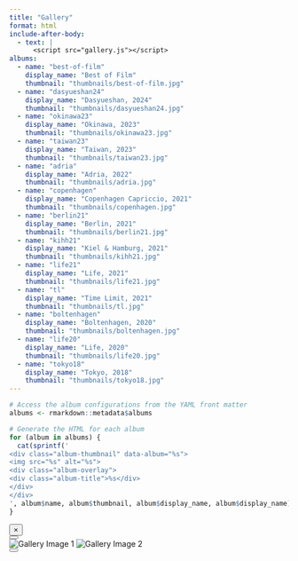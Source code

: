 ```yaml
---
title: "Gallery"
format: html
include-after-body: 
  - text: |
      <script src="gallery.js"></script>
albums:
  - name: "best-of-film" 
    display_name: "Best of Film"
    thumbnail: "thumbnails/best-of-film.jpg"
  - name: "dasyueshan24"
    display_name: "Dasyueshan, 2024"
    thumbnail: "thumbnails/dasyueshan24.jpg"
  - name: "okinawa23"
    display_name: "Okinawa, 2023"
    thumbnail: "thumbnails/okinawa23.jpg"
  - name: "taiwan23"
    display_name: "Taiwan, 2023"
    thumbnail: "thumbnails/taiwan23.jpg"
  - name: "adria"
    display_name: "Adria, 2022"
    thumbnail: "thumbnails/adria.jpg"
  - name: "copenhagen" 
    display_name: "Copenhagen Capriccio, 2021"
    thumbnail: "thumbnails/copenhagen.jpg"
  - name: "berlin21"
    display_name: "Berlin, 2021"
    thumbnail: "thumbnails/berlin21.jpg"
  - name: "kihh21"
    display_name: "Kiel & Hamburg, 2021"
    thumbnail: "thumbnails/kihh21.jpg"
  - name: "life21"
    display_name: "Life, 2021"
    thumbnail: "thumbnails/life21.jpg"
  - name: "tl"
    display_name: "Time Limit, 2021"
    thumbnail: "thumbnails/tl.jpg"
  - name: "boltenhagen"
    display_name: "Boltenhagen, 2020"
    thumbnail: "thumbnails/boltenhagen.jpg"
  - name: "life20"
    display_name: "Life, 2020"
    thumbnail: "thumbnails/life20.jpg"
  - name: "tokyo18"
    display_name: "Tokyo, 2018"
    thumbnail: "thumbnails/tokyo18.jpg"
---
```


<!-- Album configuration in yaml header
`name` should be identical to the key as in albumConfig in JS.
`prefix` and `cout` as well. -->

```{=html}
<div class="gallery-grid">
```

```r
# Access the album configurations from the YAML front matter
albums <- rmarkdown::metadata$albums

# Generate the HTML for each album
for (album in albums) {
  cat(sprintf('
<div class="album-thumbnail" data-album="%s">
<img src="%s" alt="%s">
<div class="album-overlay">
<div class="album-title">%s</div>
</div>
</div>
', album$name, album$thumbnail, album$display_name, album$display_name))
}
```

```{=html}
</div>

<div id="fullscreen-gallery" class="fullscreen-gallery">
  <button id="close-gallery" class="close-button">&times;</button>
  <div class="gallery-content">
    <button id="prev-image" class="nav-button prev-button"></button>
    <div class="image-container">
    <img id="gallery-image-1" class="gallery-image" src="" alt="Gallery Image 1">
    <img id="gallery-image-2" class="gallery-image" src="" alt="Gallery Image 2">
    </div>
    <button id="next-image" class="nav-button next-button"></button>
  </div>
</div>
```